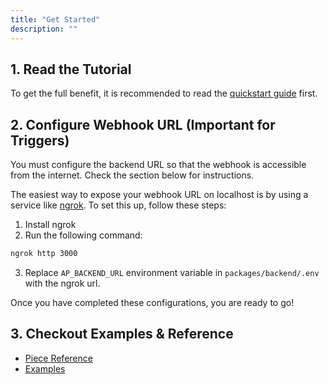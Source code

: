 ```yaml
---
title: "Get Started"
description: ""
---
```



## 1. Read the Tutorial

To get the full benefit, it is recommended to read the [quickstart guide](quickstart) first.

## 2. Configure Webhook URL (Important for Triggers)

You must configure the backend URL so that the webhook is accessible from the internet. 
Check the section below for instructions.

The easiest way to expose your webhook URL on localhost is by using a service like [ngrok](https://ngrok.com/). To set this up, follow these steps:

1. Install ngrok
2. Run the following command:
```bash
ngrok http 3000
```

3. Replace `AP_BACKEND_URL` environment variable in `packages/backend/.env` with the ngrok url.

Once you have completed these configurations, you are ready to go!


## 3. Checkout Examples & Reference 

- [Piece Reference](./reference.mdx)
- [Examples](./examples.mdx)
